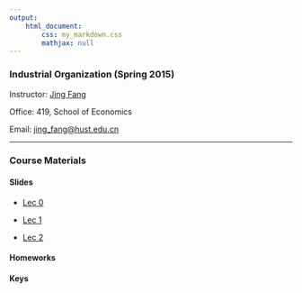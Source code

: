 ```yaml
---
output: 
    html_document:
        css: my_markdown.css
        mathjax: null
---
```


### Industrial Organization (Spring 2015)

Instructor: [Jing Fang](http://bayeswhu.github.io)

Office: 419, School of Economics

Email: [jing_fang@hust.edu.cn](jing_fang@hust.edu.cn)

-----

### Course Materials

#### Slides

- [Lec 0](io/Lec0.html)

- [Lec 1](io/Lec1.html)

- [Lec 2](io/Lec2.html)

#### Homeworks

<!-- - [Homework 1](io/Homework1.doc) -->

#### Keys

<!-- - [Key 1](io/Hw1_key.doc) -->